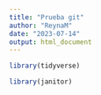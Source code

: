 ```yaml
---
title: "Prueba git"
author: "ReynaM"
date: "2023-07-14"
output: html_document
---
```


```r
library(tidyverse)
```

```r
library(janitor)
```


